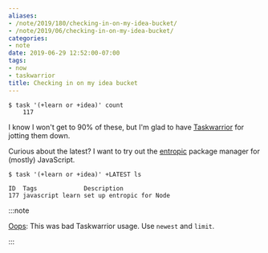 ```yaml
---
aliases:
- /note/2019/180/checking-in-on-my-idea-bucket/
- /note/2019/06/checking-in-on-my-idea-bucket/
categories:
- note
date: 2019-06-29 12:52:00-07:00
tags:
- now
- taskwarrior
title: Checking in on my idea bucket
---
```


```
$ task '(+learn or +idea)' count
    117
```

I know I won't get to 90% of these, but I'm glad to have [Taskwarrior][] for
jotting them down.

[Taskwarrior]: /tags/taskwarrior

Curious about the latest? I want to try out the [entropic][] package manager for
(mostly) JavaScript.

```
$ task '(+learn or +idea)' +LATEST ls

ID  Tags             Description
177 javascript learn set up entropic for Node
```

[entropic]: https://github.com/entropic-dev/entropic
[Oops]: /post/2019/07/task-add-admit-a-mistake/

:::note

[Oops][]: This was bad Taskwarrior usage. Use `newest` and `limit`.

:::

